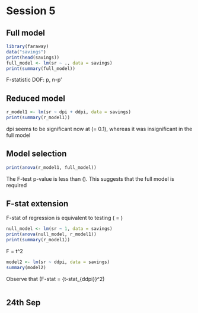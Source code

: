 # Session 5

## Full model

```r
library(faraway)
data("savings")
print(head(savings))
full_model <- lm(sr ~ ., data = savings)
print(summary(full_model))
```

F-statistic DOF: p, n-p'

## Reduced model
```r
r_model1 <- lm(sr ~ dpi + ddpi, data = savings)
print(summary(r_model1))
```

dpi seems to be significant now at \(\alpha = 0.1\), whereas it was insignificant in the full model

## Model selection

```r
print(anova(r_model1, full_model))
```

The F-test p-value is less than \(\alpha\). This suggests that the full model is required

## F-stat extension

F-stat of regression is equivalent to testing \(\pmb{\beta} = \pmb{0}\)

```r
null_model <- lm(sr ~ 1, data = savings)
print(anova(null_model, r_model1))
print(summary(r_model1))
```

F = t^2
```r
model2 <- lm(sr ~ ddpi, data = savings)
summary(model2)
```

Observe that \(F-stat = {t-stat_{ddpi}}^2\)

```r

```

## 24th Sep

